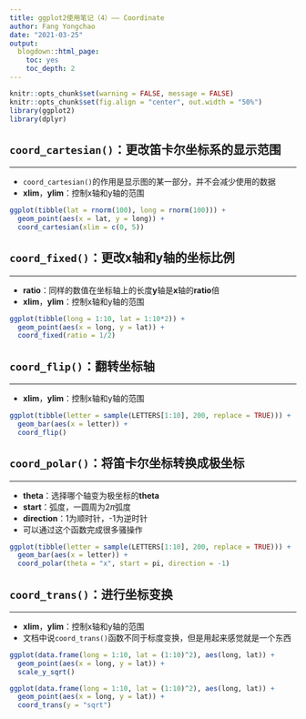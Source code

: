 ```yaml
---
title: ggplot2使用笔记（4）—— Coordinate
author: Fang Yongchao
date: "2021-03-25"
output:
  blogdown::html_page:
    toc: yes
    toc_depth: 2
---
```


```r
knitr::opts_chunk$set(warning = FALSE, message = FALSE)
knitr::opts_chunk$set(fig.align = "center", out.width = "50%")
library(ggplot2)
library(dplyr)
```


## `coord_cartesian()`：更改笛卡尔坐标系的显示范围

--------------------------------

- `coord_cartesian()`的作用是显示图的某一部分，并不会减少使用的数据
- **xlim**，**ylim**：控制x轴和y轴的范围

```r
ggplot(tibble(lat = rnorm(100), long = rnorm(100))) + 
  geom_point(aes(x = lat, y = long)) +
  coord_cartesian(xlim = c(0, 5))
```

## `coord_fixed()`：更改x轴和y轴的坐标比例

--------------------------------

- **ratio**：同样的数值在坐标轴上的长度**y**轴是**x**轴的**ratio**倍
- **xlim**，**ylim**：控制x轴和y轴的范围

```r
ggplot(tibble(long = 1:10, lat = 1:10*2)) +
  geom_point(aes(x = long, y = lat)) +
  coord_fixed(ratio = 1/2)
```

## `coord_flip()`：翻转坐标轴

--------------------------------

- **xlim**，**ylim**：控制x轴和y轴的范围

```r
ggplot(tibble(letter = sample(LETTERS[1:10], 200, replace = TRUE))) +
  geom_bar(aes(x = letter)) +
  coord_flip()
```

## `coord_polar()`：将笛卡尔坐标转换成极坐标

--------------------------------

- **theta**：选择哪个轴变为极坐标的**theta**
- **start**：弧度，一圆周为$2\pi$弧度
- **direction**：1为顺时针，-1为逆时针
- 可以通过这个函数完成很多骚操作

```r
ggplot(tibble(letter = sample(LETTERS[1:10], 200, replace = TRUE))) +
  geom_bar(aes(x = letter)) +
  coord_polar(theta = "x", start = pi, direction = -1)
```

## `coord_trans()`：进行坐标变换

--------------------------------

- **xlim**，**ylim**：控制x轴和y轴的范围
- 文档中说`coord_trans()`函数不同于标度变换，但是用起来感觉就是一个东西

```r
ggplot(data.frame(long = 1:10, lat = (1:10)^2), aes(long, lat)) + 
  geom_point(aes(x = long, y = lat)) +
  scale_y_sqrt()
```

```r
ggplot(data.frame(long = 1:10, lat = (1:10)^2), aes(long, lat)) + 
  geom_point(aes(x = long, y = lat)) +
  coord_trans(y = "sqrt")
```
